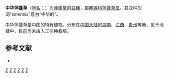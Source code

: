 {{Infraspeciesbox
| genus = Nuphar
| species = pumila
| subspeices = sinensis
| authority = ([[Hand.-Mazz.|Hand.-Mazz.]]) [[Padgett|Padgett]], 1999
| synonyms =*''Nuphar sinensis'' {{small|Hand.-Mazz., 1931}}
}}

'''中华萍蓬草'''（[[学名|学名]]：{{lang|la|''Nuphar pumila'' subsp. ''sinensis''}}）为[[萍蓬草|萍蓬草]]的[[亞種|亞種]]，屬[[睡莲科|睡莲科]][[萍蓬草属|萍蓬草属]]。其亚种加词“''sinensis''”意为“中华的”。

中华萍蓬草是中国的特有植物。分布在[[中国大陆|中国大陆]]的[[湖南|湖南]]、[[江西|江西]]、[[贵州|贵州]]等地，见于池塘中，目前尚未由人工引种栽培。

== 参考文献 ==
<div class="references-small">
* {{cite web| url =http://www.bioinfo.cn/db05/KmzwSpecies.php?action=view&id=13146| title =中华萍蓬草| work =《中国高等植物数据库全库》| publisher =中国科学院微生物研究所| author =昆明植物研究所| accessdate =2009-02-24| deadurl =yes| archiveurl =https://web.archive.org/web/20160305015939/http://www.bioinfo.cn/db05/KmzwSpecies.php?action=view&id=13146| archivedate =2016-03-05}}
</div>
{{Taxonbar}}

[[Category:萍蓬草属|Z]]
[[Category:中国特有植物|Z]]
[[Category:湖南植物|Z]]
[[Category:江西植物|Z]]
[[Category:贵州植物|Z]]
[[Category:1931年描述的植物|Z]]